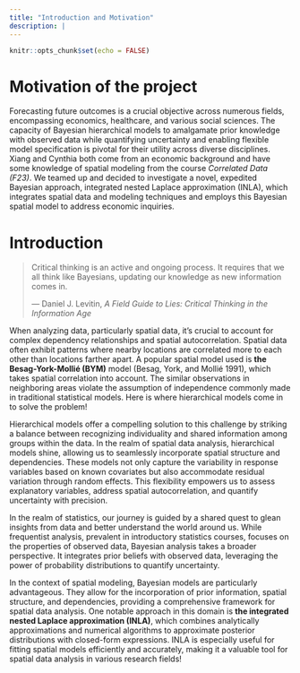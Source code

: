 ```yaml
---
title: "Introduction and Motivation"
description: |
---
```


```r
knitr::opts_chunk$set(echo = FALSE)
```

# Motivation of the project

Forecasting future outcomes is a crucial objective across numerous fields, encompassing economics, healthcare, and various social sciences. The capacity of Bayesian hierarchical models to amalgamate prior knowledge with observed data while quantifying uncertainty and enabling flexible model specification is pivotal for their utility across diverse disciplines. Xiang and Cynthia both come from an economic background and have some knowledge of spatial modeling from the course *Correlated Data (F23)*. We teamed up and decided to investigate a novel, expedited Bayesian approach, integrated nested Laplace approximation (INLA), which integrates spatial data and modeling techniques and employs this Bayesian spatial model to address economic inquiries.

# Introduction

<blockquote>

Critical thinking is an active and ongoing process. It requires that we all think like Bayesians, updating our knowledge as new information comes in.

<p style="text-align:right">

--- Daniel J. Levitin, <i>A Field Guide to Lies: Critical Thinking in the Information Age</i>

</p>

</blockquote>

When analyzing data, particularly spatial data, it's crucial to account for complex dependency relationships and spatial autocorrelation. Spatial data often exhibit patterns where nearby locations are correlated more to each other than locations farther apart. A popular spatial model used is **the Besag-York-Mollié (BYM)** model (Besag, York, and Mollié 1991), which takes spatial correlation into account. The similar observations in neighboring areas violate the assumption of independence commonly made in traditional statistical models. Here is where hierarchical models come in to solve the problem!

Hierarchical models offer a compelling solution to this challenge by striking a balance between recognizing individuality and shared information among groups within the data. In the realm of spatial data analysis, hierarchical models shine, allowing us to seamlessly incorporate spatial structure and dependencies. These models not only capture the variability in response variables based on known covariates but also accommodate residual variation through random effects. This flexibility empowers us to assess explanatory variables, address spatial autocorrelation, and quantify uncertainty with precision.

In the realm of statistics, our journey is guided by a shared quest to glean insights from data and better understand the world around us. While frequentist analysis, prevalent in introductory statistics courses, focuses on the properties of observed data, Bayesian analysis takes a broader perspective. It integrates prior beliefs with observed data, leveraging the power of probability distributions to quantify uncertainty.

In the context of spatial modeling, Bayesian models are particularly advantageous. They allow for the incorporation of prior information, spatial structure, and dependencies, providing a comprehensive framework for spatial data analysis. One notable approach in this domain is **the integrated nested Laplace approximation (INLA)**, which combines analytically approximations and numerical algorithms to approximate posterior distributions with closed-form expressions. INLA is especially useful for fitting spatial models efficiently and accurately, making it a valuable tool for spatial data analysis in various research fields!
